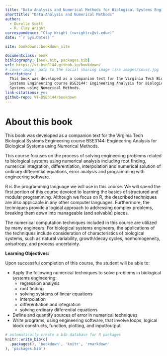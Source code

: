 ```yaml
--- 
title: "Data Analysis and Numerical Methods for Biological Systems Engineers"
shorttitle: "Data Analysis and Numerical Methods"
author: 
  - Durelle Scott
  - R. Clay Wright
correspondence: "Clay Wright (<wrightrc@vt.edu>)"
date: "`r Sys.Date()`"

site: bookdown::bookdown_site

documentclass: book
bibliography: [book.bib, packages.bib]
url: https://vt-bse3144.github.io/bookdown/
# cover-image: path to the social sharing image like images/cover.jpg
description: |
  This book was developed as a companion text for the Virginia Tech Biological
  Systems Engineering course BSE3144: Engineering Analysis for Biological 
  Systems using Numerical Methods.
link-citations: yes
github-repo: VT-BSE3144/bookdown
---
```


# About this book {-}

This book was developed as a companion text for the Virginia Tech Biological Systems Engineering course BSE3144: Engineering Analysis for Biological Systems using Numerical Methods.

This course focuses on the process of solving engineering problems related to biological systems using numerical analysis including root finding, numerical integration, differentiation, interpolation and numerical solution of ordinary differential equations, error analysis and programming with engineering software.

R is the programming language we will use in this course. We will spend the first portion of this course devoted to learning the basics of structured and modular programming. Although we focus on R, the described techniques are also applicable in any other computer languages. Furthermore, the techniques provide a logical approach to addressing complex problems, breaking them down into manageable (and solvable) pieces.

The numerical computation techniques included in this course are utilized by many engineers. For biological systems engineers, the applications of the techniques include consideration of characteristics of biological systems, such as natural variability, growth/decay cycles, nonhomogeneity, anisotropy, and process uncertainty.

**Learning Objectives:**

Upon successful completion of this course, the student will be able to:

- Apply the following numerical techniques to solve problems in biological systems engineering:
  - regression analysis
  - root finding
  - solving systems of linear equations
  - interpolation
  - differentiation and integration
  - solving ordinary differential equations
- Define and quantify sources of error in numerical techniques
- Write programs, using engineering software, that involve loops, logical block constructs, function, plotting, and input/output


```r
# automatically create a bib database for R packages
knitr::write_bib(c(
  .packages(), 'bookdown', 'knitr', 'rmarkdown'
), 'packages.bib')
```

